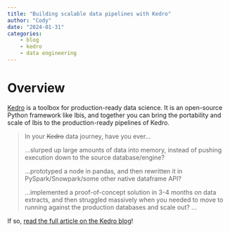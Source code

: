 ```yaml
---
title: "Building scalable data pipelines with Kedro"
author: "Cody"
date: "2024-01-31"
categories:
    - blog
    - kedro
    - data engineering
---
```


# Overview

[Kedro](https://kedro.org) is a toolbox for production-ready data science. It is
an open-source Python framework like Ibis, and together you can bring the
portability and scale of Ibis to the production-ready pipelines of Kedro.

> In your ~~Kedro~~ data journey, have you ever...
>
> ...slurped up large amounts of data into memory, instead of pushing execution down to the source database/engine?
>
> ...prototyped a node in pandas, and then rewritten it in PySpark/Snowpark/some other native dataframe API?
>
> ...implemented a proof-of-concept solution in 3-4 months on data extracts, and then struggled massively when you needed to move to running against the production databases and scale out?
> ...

If so, [read the full article on the Kedro
blog](https://kedro.org/blog/building-scalable-data-pipelines-with-kedro-and-ibis)!
